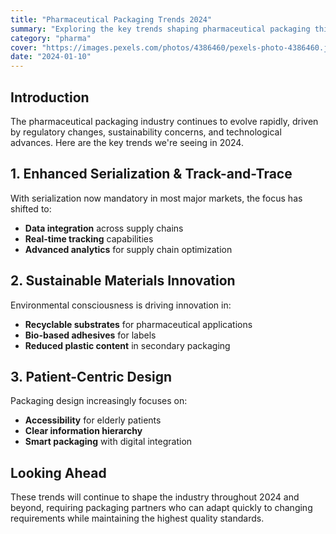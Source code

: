 ```yaml
---
title: "Pharmaceutical Packaging Trends 2024"
summary: "Exploring the key trends shaping pharmaceutical packaging this year, from sustainability initiatives to advanced serialization technologies."
category: "pharma"
cover: "https://images.pexels.com/photos/4386460/pexels-photo-4386460.jpeg"
date: "2024-01-10"
---
```


## Introduction

The pharmaceutical packaging industry continues to evolve rapidly, driven by regulatory changes, sustainability concerns, and technological advances. Here are the key trends we're seeing in 2024.

## 1. Enhanced Serialization & Track-and-Trace

With serialization now mandatory in most major markets, the focus has shifted to:
- **Data integration** across supply chains
- **Real-time tracking** capabilities
- **Advanced analytics** for supply chain optimization

## 2. Sustainable Materials Innovation

Environmental consciousness is driving innovation in:
- **Recyclable substrates** for pharmaceutical applications
- **Bio-based adhesives** for labels
- **Reduced plastic content** in secondary packaging

## 3. Patient-Centric Design

Packaging design increasingly focuses on:
- **Accessibility** for elderly patients
- **Clear information hierarchy**
- **Smart packaging** with digital integration

## Looking Ahead

These trends will continue to shape the industry throughout 2024 and beyond, requiring packaging partners who can adapt quickly to changing requirements while maintaining the highest quality standards.